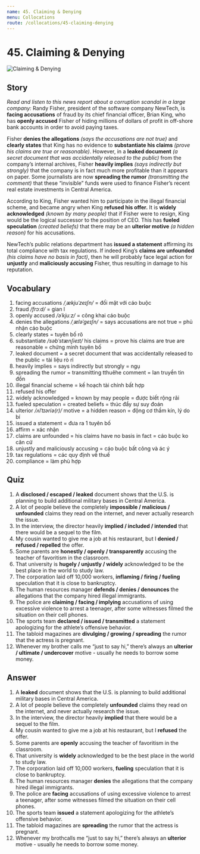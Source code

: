 ```yaml
---
name: 45. Claiming & Denying
menu: Collocations
route: /collocations/45-claiming-denying
---
```



# 45. Claiming & Denying

<Image src={claimingDenyingImg} alt="Claiming & Denying" />

## Story

_Read and listen to this news report about a corruption scandal in a large company:_
Randy Fisher, president of the software company NewTech, is **facing accusations** of fraud by its chief financial officer, Brian King, who has **openly accused** Fisher of hiding millions of dollars of profit in off-shore bank accounts in order to avoid paying taxes.

Fisher **denies the allegations** _(says the accusations are not true)_ and **clearly states** that King has no evidence to **substantiate his claims** _(prove his claims are true or reasonable)_. However, in a **leaked document** _(a secret document that was accidentally released to the public)_ from the company’s internal archives, Fisher **heavily implies** _(says indirectly but strongly)_ that the company is in fact much more profitable than it appears on paper. Some journalists are now **spreading the rumor** _(transmitting the comment)_ that these “invisible” funds were used to finance Fisher’s recent real estate investments in Central America.

According to King, Fisher wanted him to participate in the illegal financial scheme, and became angry when King **refused his offer.** It is **widely acknowledged** _(known by many people)_ that if Fisher were to resign, King would be the logical successor to the position of CEO. This has **fueled speculation** _(created beliefs)_ that there may be an **ulterior motive** _(a hidden reason)_ for his accusations.

NewTech’s public relations department has **issued a statement** affirming its total compliance with tax regulations. If indeed King’s **claims are unfounded** _(his claims have no basis in fact)_, then he will probably face legal action for **unjustly** and **maliciously accusing** Fisher, thus resulting in damage to his reputation.

## Vocabulary

1. facing accusations _/ˌækjuˈzeɪʃn/_ = đối mặt với cáo buộc
2. fraud _/frɔːd/_ = gian l
3. openly accused _/əˈkjuːz/_ = công khai cáo buộc
4. denies the allegations _/ˌæləˈɡeɪʃn/_ = says accusations are not true = phủ nhận cáo buộc
5. clearly states = tuyên bố rõ
6. substantiate _/səbˈstænʃieɪt/_ his claims = prove his claims are true are reasonable = chứng minh tuyên bố
7. leaked document = a secret document that was accidentally released to the public = tài liệu rò rỉ
8. heavily implies = says indirectly but strongly = ngụ
9. spreading the rumor = transmitting tthuêhe comment = lan truyền tin đồn
10. illegal financial scheme = kế hoạch tài chính bất hợp
11. refused his offer
12. widely acknowledged = known by may people = được biết rộng rãi
13. fueled speculation = created beliefs = thúc đẩy sự suy đoán
14. ulterior _/ʌlˈtɪəriə(r)/_ motive = a hidden reason = động cơ thầm kín, lý do bí
15. issued a statement = đưa ra 1 tuyên bố
16. affirm = xác nhận
17. claims are unfounded = his claims have no basis in fact = cáo buộc ko căn cứ
18. unjustly and maliciously accusing = cáo buộc bất công và ác ý
19. tax regulations = các quy định về thuế
20. compliance = làm phù hợp

## Quiz

1. A **disclosed / escaped / leaked** document shows that the U.S. is planning to build additional military bases in Central America.
2. A lot of people believe the completely **impossible / malicious / unfounded** claims they read on the internet, and never actually research the issue.
3. In the interview, the director heavily **implied / included / intended** that there would be a sequel to the film.
4. My cousin wanted to give me a job at his restaurant, but I **denied / refused / repelled** the offer.
5. Some parents are **honestly / openly / transparently** accusing the teacher of favoritism in the classroom.
6. That university is **hugely / unjustly / widely** acknowledged to be the best place in the world to study law.
7. The corporation laid off 10,000 workers, **inflaming / firing / fueling** speculation that it is close to bankruptcy.
8. The human resources manager **defends / denies / denounces** the allegations that the company hired illegal immigrants.
9. The police are **claiming / facing / implying** accusations of using excessive violence to arrest a teenager, after some witnesses filmed the situation on their cell phones.
10. The sports team **declared / issued / transmitted** a statement apologizing for the athlete’s offensive behavior.
11. The tabloid magazines are **divulging / growing / spreading** the rumor that the actress is pregnant.
12. Whenever my brother calls me “just to say hi,” there’s always an **ulterior / ultimate / undercover** motive - usually he needs to borrow some money.

## Answer

1. A **leaked** document shows that the U.S. is planning to build additional military bases in Central America.
2. A lot of people believe the completely **unfounded** claims they read on the internet, and never actually research the issue.
3. In the interview, the director heavily **implied** that there would be a sequel to the film.
4. My cousin wanted to give me a job at his restaurant, but I **refused** the offer.
5. Some parents are **openly** accusing the teacher of favoritism in the classroom.
6. That university is **widely** acknowledged to be the best place in the world to study law.
7. The corporation laid off 10,000 workers, **fueling** speculation that it is close to bankruptcy.
8. The human resources manager **denies** the allegations that the company hired illegal immigrants.
9. The police are **facing** accusations of using excessive violence to arrest a teenager, after some witnesses filmed the situation on their cell phones.
10. The sports team **issued** a statement apologizing for the athlete’s offensive behavior.
11. The tabloid magazines are **spreading** the rumor that the actress is pregnant.
12. Whenever my brothcalls me “just to say hi,” there’s always an **ulterior** motive - usually he needs to borrow some money.

